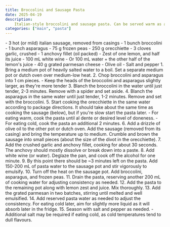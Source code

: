 ```yaml
---
title: Broccolini and Sausage Pasta
date: 2025-04-19
description:
    Italian-style broccolini and sausage pasta. Can be served warm as a main, or cold as a side pasta salad.
categories: ["main", "pasta"]
---
```



<Ingredients>
    - 3 hot (or mild) italian sausage, removed from casings
    - 1 bunch broccolini
    - 1 bunch asparagus
    - 75 g frozen peas
    - 250 g orecchiette
    - 3 cloves garlic, crushed
    - 1 anchovy fillet (oil packed)
    - Zest of one lemon, and half its juice
    - 100 mL white wine
        - Or 100 mL water + the other half of the lemon's juice
    - 40 g grated parmesan cheese
    - Olive oil
    - Salt and pepper
</Ingredients>

<Steps>
    1. Bring a medium pot of heavily salted water to a boil. Set a separate medium pot or dutch oven over medium-low heat.
    2. Chop broccolini and asparagus into 1 cm pieces.
        - Keep the heads of the broccolini and asparagus slightly larger, as they're more tender
    3. Blanch the broccolini in the water until just tender, 2-3 minutes. Remove with a spider and set aside.
    4. Blanch the asparagus in the same water until just tender, 1-2 minutes. Remove and set with the broccolini.
    5. Start cooking the orecchiette in the same water according to package directions. It should take about
       the same time as cooking the sausage (below), but if you're slow start the pasta later.
        - For eating warm, cook the pasta until al dente or desired level of doneness.
        - For eating cold, cook the pasta an additional 2 minutes.
    6. Add a drizzle of olive oil to the other pot or dutch oven. Add the sausage (removed from its casing) and bring
       the temperature up to medium. Crumble and brown the sausage into small pieces (about the size of the divot in
       the orecchiette).
    7. Add the crushed garlic and anchovy fillet, cooking for about 30 seconds. The anchovy should mostly dissolve
       or break down into a paste.
    8. Add white wine (or water). Deglaze the pan, and cook off the alcohol for one minute.
    9. By this point there should be ~3 minutes left on the pasta. Add 150-200 mL of pasta water to the sausage pot
       and stir vigorously to emulsify.
    10. Turn off the heat on the sausage pot. Add broccolini, asparagus, and frozen peas.
    11. Drain the pasta, reserving another 200 mL of cooking water for adjusting consistency as needed.
    12. Add the pasta to the remaining pot along with lemon zest and juice. Mix thoroughly.
    13. Add the grated parmesan in two batches, stirring until melted and well emulsified.
    14. Add reserved pasta water as needed to adjust the consistency. For eating cold later, aim for
        slightly more liquid as it will absorb later in the fridge.
    15. Season with salt and pepper as needed.
        - Additional salt may be required if eating cold, as cold temperatures tend to dull flavours.
</Steps>
